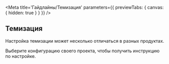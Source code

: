


<Meta title='Гайдлайны/Темизация' parameters={{ previewTabs: { canvas: { hidden: true } } }} />

## Темизация

Настройка темизации может несколько отличаться в разных продуктах.

Выберите конфигурацию своего проекта, чтобы получить инструкцию по настройке.

<ThemingWizard />
